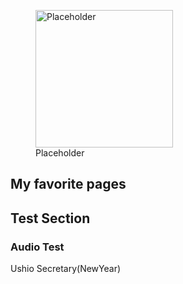 [[File:Placeholder|thumb|220px]]

==My favorite pages==

== Test Section ==

=== Audio Test ===
Ushio Secretary(NewYear){{Audio|file = Ushio_Happy_New_Year.ogg}}